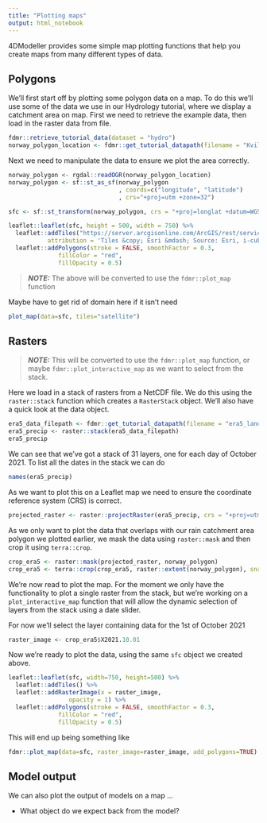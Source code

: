 ```yaml
---
title: "Plotting maps"
output: html_notebook
---
```


4DModeller provides some simple map plotting functions that help you create maps from many different types of data.

## Polygons

We'll first start off by plotting some polygon data on a map. To do this we'll use some of the data we use in our Hydrology tutorial, where we display a catchment area on map.
First we need to retrieve the example data, then load in the raster data from file.

```r
fdmr::retrieve_tutorial_data(dataset = "hydro")
norway_polygon_location <- fdmr::get_tutorial_datapath(filename = "Kvilldal_Catch_Boundary.geojson")
```

Next we need to manipulate the data to ensure we plot the area correctly.

```r
norway_polygon <- rgdal::readOGR(norway_polygon_location)
norway_polygon <- sf::st_as_sf(norway_polygon
                               , coords=c("longitude", "latitude")
                               , crs="+proj=utm +zone=32")

sfc <- sf::st_transform(norway_polygon, crs = "+proj=longlat +datum=WGS84")

leaflet::leaflet(sfc, height = 500, width = 750) %>%
  leaflet::addTiles("https://server.arcgisonline.com/ArcGIS/rest/services/World_Imagery/MapServer/tile/{z}/{y}/{x}",
           attribution = 'Tiles &copy; Esri &mdash; Source: Esri, i-cubed, USDA, USGS, AEX, GeoEye, Getmapping, Aerogrid, IGN, IGP, UPR-EGP, and the GIS User Community') %>%
  leaflet::addPolygons(stroke = FALSE, smoothFactor = 0.3,
              fillColor = "red",
              fillOpacity = 0.5)
```

> **_NOTE:_**  The above will be converted to use the `fdmr::plot_map` function

Maybe have to get rid of domain here if it isn't need

```r
plot_map(data=sfc, tiles="satellite")
```

## Rasters

> **_NOTE:_**  This will be converted to use the `fdmr::plot_map` function, or maybe `fdmr::plot_interactive_map` as we want to select from the stack.

Here we load in a stack of rasters from a NetCDF file. We do this using the `raster::stack` function which creates a `RasterStack` object. We'll also have a quick look at the data object.

```r
era5_data_filepath <- fdmr::get_tutorial_datapath(filename = "era5_land_daily.nc")
era5_precip <- raster::stack(era5_data_filepath)
era5_precip
```
We can see that we've got a stack of 31 layers, one for each day of October 2021. To list all the dates in the stack we can do

```r
names(era5_precip)
```

As we want to plot this on a Leaflet map we need to ensure the coordinate reference system (CRS) is correct.

```r
projected_raster <- raster::projectRaster(era5_precip, crs = "+proj=utm +zone=32")
```

As we only want to plot the data that overlaps with our rain catchment area polygon we plotted earlier, we mask the data using `raster::mask` and then crop it using `terra::crop`.

```r
crop_era5 <- raster::mask(projected_raster, norway_polygon)
crop_era5 <- terra::crop(crop_era5, raster::extent(norway_polygon), snap="near")
```

We're now read to plot the map. For the moment we only have the functionality to plot a single raster from the stack, but we're working on a `plot_interactive_map` function that will allow the dynamic selection of layers from the stack using a date slider.

For now we'll select the layer containing data for the 1st of October 2021 
```r
raster_image <- crop_era5$X2021.10.01
```

Now we're ready to plot the data, using the same `sfc` object we created above.

```r
leaflet::leaflet(sfc, width=750, height=500) %>% 
  leaflet::addTiles() %>%
  leaflet::addRasterImage(x = raster_image, 
                 opacity = 1) %>%
  leaflet::addPolygons(stroke = FALSE, smoothFactor = 0.3,
              fillColor = "red",
              fillOpacity = 0.5)
```

This will end up being something like

```r
fdmr::plot_map(data=sfc, raster_image=raster_image, add_polygons=TRUE)
```


## Model output

We can also plot the output of models on a map ...

- What object do we expect back from the model?


